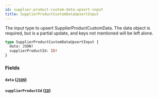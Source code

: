 ```yaml
---
id: supplier-product-custom-data-upsert-input
title: SupplierProductCustomDataUpsertInput
---
```



The input type to upsert SupplierProductCustomData.
The data object is required, but is a partial update, and keys not mentioned will be left alone.


```graphql
type SupplierProductCustomDataUpsertInput {
  data: JSON!
  supplierProductId: ID!
}
```


### Fields

#### `data` ([`JSON`](/developers/supplier-apis/supply-api/graphql/reference/scalars/json))




#### `supplierProductId` ([`ID`](/developers/supplier-apis/supply-api/graphql/reference/scalars/id))






